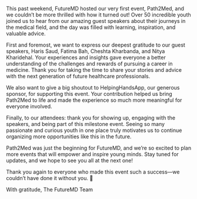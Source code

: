 
This past weekend, FutureMD hosted our very first event, Path2Med, and we couldn’t be more thrilled with how it turned out! Over 50 incredible youth joined us to hear from our amazing guest speakers about their journeys in the medical field, and the day was filled with learning, inspiration, and valuable advice.

First and foremost, we want to express our deepest gratitude to our guest speakers, Haris Saud, Fatima Bah, Cheshta Kharbanda, and Nitya Kharidehal. Your experiences and insights gave everyone a better understanding of the challenges and rewards of pursuing a career in medicine. Thank you for taking the time to share your stories and advice with the next generation of future healthcare professionals.

We also want to give a big shoutout to HelpingHandsApp, our generous sponsor, for supporting this event. Your contribution helped us bring Path2Med to life and made the experience so much more meaningful for everyone involved.

Finally, to our attendees: thank you for showing up, engaging with the speakers, and being part of this milestone event. Seeing so many passionate and curious youth in one place truly motivates us to continue organizing more opportunities like this in the future.

Path2Med was just the beginning for FutureMD, and we’re so excited to plan more events that will empower and inspire young minds. Stay tuned for updates, and we hope to see you all at the next one!

Thank you again to everyone who made this event such a success—we couldn’t have done it without you. 💙

With gratitude,
The FutureMD Team
